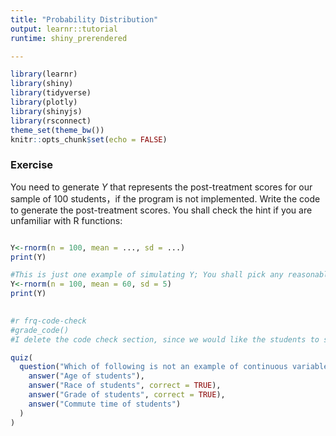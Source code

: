 ```yaml
---
title: "Probability Distribution"
output: learnr::tutorial
runtime: shiny_prerendered

---
```


```r
library(learnr)
library(shiny)
library(tidyverse)
library(plotly)
library(shinyjs)
library(rsconnect)
theme_set(theme_bw())
knitr::opts_chunk$set(echo = FALSE)
```
### Exercise

You need to generate *Y* that represents the post-treatment scores for our sample of 100 students，if the program is not implemented.
Write the code to generate the post-treatment scores. You shall check the hint if you are unfamiliar with R functions:

```r

```

```r
Y<-rnorm(n = 100, mean = ..., sd = ...)
print(Y)
```

```r
#This is just one example of simulating Y; You shall pick any reasonable expected average post-treatment score and the standard deviation
Y<-rnorm(n = 100, mean = 60, sd = 5)
print(Y)

 
#r frq-code-check
#grade_code()
#I delete the code check section, since we would like the students to simulate the dataset as they wish.
```

```r
quiz(
  question("Which of following is not an example of continuous variable  :",
    answer("Age of students"),
    answer("Race of students", correct = TRUE),
    answer("Grade of students", correct = TRUE),
    answer("Commute time of students")
  )
)
```


